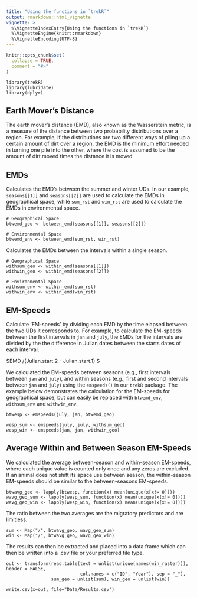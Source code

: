 ```yaml
---
title: "Using the functions in `trekR`"
output: rmarkdown::html_vignette
vignette: >
  %\VignetteIndexEntry{Using the functions in `trekR`}
  %\VignetteEngine{knitr::rmarkdown}
  %\VignetteEncoding{UTF-8}
---
```


```r
knitr::opts_chunk$set(
  collapse = TRUE,
  comment = "#>"
)

```


```
library(trekR)
library(lubridate)
library(dplyr)
```

## Earth Mover's Distance
The earth mover's distance (EMD), also known as the Wasserstein metric, is a measure of the distance between two probability distributions over a region. For example, if the distributions are two different ways of piling up a certain amount of dirt over a region, the EMD is the minimum effort needed in turning one pile into the other, where the cost is assumed to be the amount of dirt moved times the distance it is moved. 

## EMDs

Calculates the EMD's between the summer and winter UDs. In our example, `seasons[[1]]` and `seasons[[2]]` are used to calculate the EMDs in geographical space, while `sum_rst` and `win_rst` are used to calculate the EMDs in environmental space.  

```
# Geographical Space
btwemd_geo <- between_emd(seasons[[1]], seasons[[2]])

# Environmental Space
btwemd_env <- between_emd(sum_rst, win_rst)

```

Calculates the EMDs between the intervals within a single season. 

```
# Geographical Space
withsum_geo <- within_emd(seasons[[1]])
withwin_geo <- within_emd(seasons[[2]])

# Environmental Space
withsum_env <- within_emd(sum_rst)
withwin_env <- within_emd(win_rst)

```

## EM-Speeds
Calculate ‘EM-speeds’ by dividing each EMD by the time elapsed between the two UDs it corresponds to. For example, to calculate the EM-speeds between the first intervals in `jan` and `july`, the EMDs for the intervals are divided by the the difference in Julian dates between the starts dates of each interval.

$EMD /(Julian.start.2 - Julian.start.1) $

We calculated the EM-speeds between seasons (e.g., first intervals between `jan` and `july`), and within seasons (e.g., first and second intervals between `jan` and `july`) using the `emspeeds()` in our `trekR` package. The example below demonstrates the calculation for the EM-speeds for geographical space, but can easily be replaced with `btwemd_env`, `withsum_env` and `withwin_env`.
```
btwesp <- emspeeds(july, jan, btwemd_geo)

wesp_sum <- emspeeds(july, july, withsum_geo)
wesp_win <- emspeeds(jan, jan, withwin_geo)
```

## Average Within and Between Season EM-Speeds
We calculated the average between-season and within-season EM-speeds, where each unique value is counted only once and any zeros are excluded. If an animal does not shift its space use between season, the within-season EM-speeds should be similar to the between-seasons EM-speeds. 

```
btwavg_geo <- lapply(btwesp, function(x) mean(unique(x[x!= 0])))
wavg_geo_sum <- lapply(wesp_sum, function(x) mean(unique(x[x!= 0])))
wavg_geo_win <- lapply(wesp_win, function(x) mean(unique(x[x!= 0])))
```

The ratio between the two averages are the migratory predictors and are limitless. 

```
sum <- Map("/", btwavg_geo, wavg_geo_sum)
win <- Map("/", btwavg_geo, wavg_geo_win)

```

The results can then be extracted and placed into a data frame which can then be written into a .csv file or your preferred file type. 

```
out <- transform(read.table(text = unlist(unique(names(win_raster))), header = FALSE, 
                            col.names = c("ID", "Year"), sep = "_"),
                 sum_geo = unlist(sum), win_geo = unlist(win))

write.csv(x=out, file="Data/Results.csv")

```





